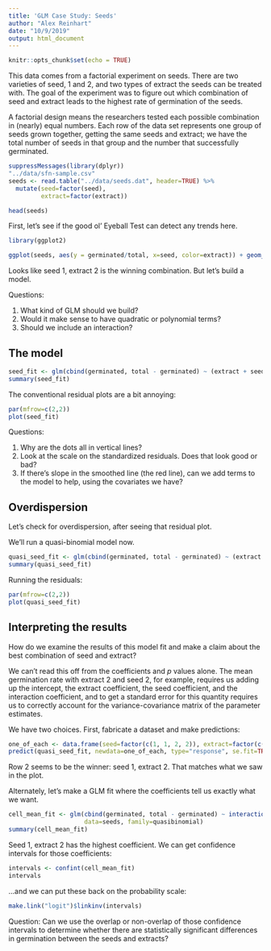 ```yaml
---
title: 'GLM Case Study: Seeds'
author: "Alex Reinhart"
date: "10/9/2019"
output: html_document
---
```


```r
knitr::opts_chunk$set(echo = TRUE)
```

This data comes from a factorial experiment on seeds. There are two varieties of seed, 1 and 2, and two types of extract the seeds can be treated with. The goal of the experiment was to figure out which combination of seed and extract leads to the highest rate of germination of the seeds.

A factorial design means the researchers tested each possible combination in (nearly) equal numbers. Each row of the data set represents one group of seeds grown together, getting the same seeds and extract; we have the total number of seeds in that group and the number that successfully germinated.

```r
suppressMessages(library(dplyr))
"../data/sfn-sample.csv"
seeds <- read.table("../data/seeds.dat", header=TRUE) %>%
  mutate(seed=factor(seed),
         extract=factor(extract))

head(seeds)
```

First, let's see if the good ol' Eyeball Test can detect any trends here.

```r
library(ggplot2)

ggplot(seeds, aes(y = germinated/total, x=seed, color=extract)) + geom_boxplot() + theme_bw()
```

Looks like seed 1, extract 2 is the winning combination. But let's build a model.

Questions:

1. What kind of GLM should we build?
2. Would it make sense to have quadratic or polynomial terms?
3. Should we include an interaction?

## The model

```r
seed_fit <- glm(cbind(germinated, total - germinated) ~ (extract + seed)^2, data=seeds, family=binomial)
summary(seed_fit)
```

The conventional residual plots are a bit annoying:

```r
par(mfrow=c(2,2))
plot(seed_fit)
```

Questions:

1. Why are the dots all in vertical lines?
2. Look at the scale on the standardized residuals. Does that look good or bad?
3. If there's slope in the smoothed line (the red line), can we add terms to the model to help, using the covariates we have?

## Overdispersion

Let's check for overdispersion, after seeing that residual plot.

We'll run a quasi-binomial model now.

```r
quasi_seed_fit <- glm(cbind(germinated, total - germinated) ~ (extract + seed)^2, data=seeds, family=quasibinomial)
summary(quasi_seed_fit)
```

Running the residuals:

```r
par(mfrow=c(2,2))
plot(quasi_seed_fit)
```

## Interpreting the results

How do we examine the results of this model fit and make a claim about the best combination of seed and extract?

We can't read this off from the coefficients and *p* values alone. The mean germination rate with extract 2 and seed 2, for example, requires us adding up the intercept, the extract coefficient, the seed coefficient, and the interaction coefficient, and to get a standard error for this quantity requires us to correctly account for the variance-covariance matrix of the parameter estimates.

We have two choices. First, fabricate a dataset and make predictions:

```r
one_of_each <- data.frame(seed=factor(c(1, 1, 2, 2)), extract=factor(c(1, 2, 1, 2)))
predict(quasi_seed_fit, newdata=one_of_each, type="response", se.fit=TRUE)
```

Row 2 seems to be the winner: seed 1, extract 2. That matches what we saw in the plot.

Alternately, let's make a GLM fit where the coefficients tell us exactly what we want.

```r
cell_mean_fit <- glm(cbind(germinated, total - germinated) ~ interaction(seed, extract) - 1,
                     data=seeds, family=quasibinomial)
summary(cell_mean_fit)
```

Seed 1, extract 2 has the highest coefficient. We can get confidence intervals for those coefficients:

```r
intervals <- confint(cell_mean_fit)
intervals
```

...and we can put these back on the probability scale:

```r
make.link("logit")$linkinv(intervals)
```

Question: Can we use the overlap or non-overlap of those confidence intervals to determine whether there are statistically significant differences in germination between the seeds and extracts?
